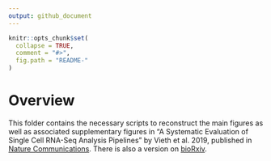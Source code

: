 ```yaml
---
output: github_document
---
```


<!-- README.md is generated from README.Rmd. Please edit that file -->

```r
knitr::opts_chunk$set(
  collapse = TRUE,
  comment = "#>",
  fig.path = "README-"
)
```

# Overview

This folder contains the necessary scripts to reconstruct the main figures as well as associated supplementary figures in "A Systematic Evaluation of Single Cell RNA-Seq Analysis Pipelines" by Vieth et al. 2019, published in [Nature Communications](https://doi.org/10.1038/s41467-019-12266-7). There is also a version on [bioRxiv](https://www.biorxiv.org/content/10.1101/583013v1).



